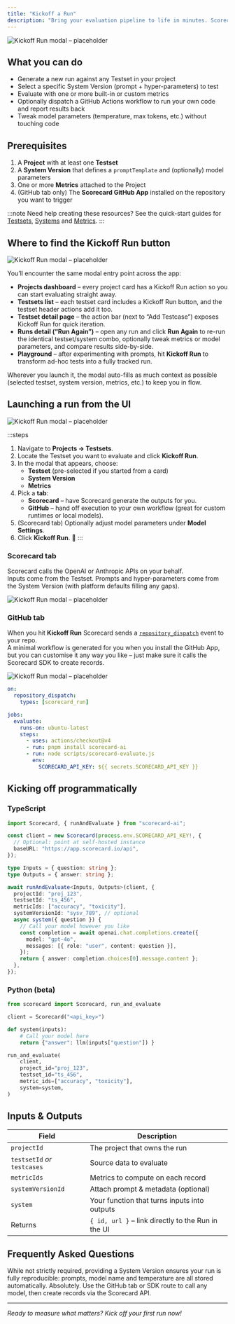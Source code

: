 ```yaml
---
title: "Kickoff a Run"
description: "Bring your evaluation pipeline to life in minutes. Scorecard lets you generate LLM outputs and score them with your chosen metrics instantly – all from the Scorecard UI or straight from CI."
---
```


![Kickoff Run modal – placeholder](../images/kickoff-run/kickoff-run-1.png)

## What you can do

- Generate a new run against any Testset in your project
- Select a specific System Version (prompt \+ hyper-parameters) to test
- Evaluate with one or more built-in or custom metrics
- Optionally dispatch a GitHub Actions workflow to run your own code and report results back
- Tweak model parameters (temperature, max tokens, etc.) without touching code

## Prerequisites

1. A **Project** with at least one **Testset**
2. A **System Version** that defines a `promptTemplate` and (optionally) model parameters
3. One or more **Metrics** attached to the Project
4. (GitHub tab only) The **Scorecard GitHub App** installed on the repository you want to trigger

:::note
Need help creating these resources? See the quick-start guides for [Testsets](/features/testset-management), [Systems](/intro/systems) and [Metrics](/features/best-in-class-metrics).
:::

## Where to find the **Kickoff Run** button

![Kickoff Run modal – placeholder](../images/kickoff-run/kickoff-run-2.png)

You’ll encounter the same modal entry point across the app:

- **Projects dashboard** – every project card has a Kickoff Run action so you can start evaluating straight away.
- **Testsets list** – each testset card includes a Kickoff Run button, and the testset header actions add it too.
- **Testset detail page** – the action bar (next to “Add Testcase”) exposes Kickoff Run for quick iteration.
- **Runs detail (“Run Again”)** – open any run and click **Run Again** to re-run the identical testset/system combo, optionally tweak metrics or model parameters, and compare results side-by-side.
- **Playground** – after experimenting with prompts, hit **Kickoff Run** to transform ad-hoc tests into a fully tracked run.

Wherever you launch it, the modal auto-fills as much context as possible (selected testset, system version, metrics, etc.) to keep you in flow.

## Launching a run from the UI

![Kickoff Run modal – placeholder](../images/kickoff-run/kickoff-run-3.png)

:::steps

1. Navigate to **Projects → Testsets**.
2. Locate the Testset you want to evaluate and click **Kickoff Run**.
3. In the modal that appears, choose:
   - **Testset** (pre-selected if you started from a card)
   - **System Version**
   - **Metrics**
4. Pick a **tab**:
   - **Scorecard** – have Scorecard generate the outputs for you.
   - **GitHub** – hand off execution to your own workflow (great for custom runtimes or local models).
5. (Scorecard tab) Optionally adjust model parameters under **Model Settings**.
6. Click **Kickoff Run**. 🎉
   :::

### Scorecard tab

Scorecard calls the OpenAI or Anthropic APIs on your behalf.\
Inputs come from the Testset. Prompts and hyper-parameters come from the System Version (with platform defaults filling any gaps).

![Kickoff Run modal – placeholder](../images/kickoff-run/kickoff-run-scorecard-tab.png)

### GitHub tab

When you hit **Kickoff Run** Scorecard sends a [`repository_dispatch`](https://docs.github.com/en/actions/using-workflows/events-that-trigger-workflows#repository_dispatch) event to your repo.\
A minimal workflow is generated for you when you install the GitHub App, but you can customise it any way you like – just make sure it calls the Scorecard SDK to create records.

![Kickoff Run modal – placeholder](../images/kickoff-run/kickoff-run-github-tab.png)

```yaml .github/workflows/scorecard.yml
on:
  repository_dispatch:
    types: [scorecard_run]

jobs:
  evaluate:
    runs-on: ubuntu-latest
    steps:
      - uses: actions/checkout@v4
      - run: pnpm install scorecard-ai
      - run: node scripts/scorecard-evaluate.js
        env:
          SCORECARD_API_KEY: ${{ secrets.SCORECARD_API_KEY }}
```

## Kicking off programmatically

### TypeScript

```ts
import Scorecard, { runAndEvaluate } from "scorecard-ai";

const client = new Scorecard(process.env.SCORECARD_API_KEY!, {
  // Optional: point at self-hosted instance
  baseURL: "https://app.scorecard.io/api",
});

type Inputs = { question: string };
type Outputs = { answer: string };

await runAndEvaluate<Inputs, Outputs>(client, {
  projectId: "proj_123",
  testsetId: "ts_456",
  metricIds: ["accuracy", "toxicity"],
  systemVersionId: "sysv_789", // optional
  async system({ question }) {
    // Call your model however you like
    const completion = await openai.chat.completions.create({
      model: "gpt-4o",
      messages: [{ role: "user", content: question }],
    });
    return { answer: completion.choices[0].message.content };
  },
});
```

### Python (beta)

```py
from scorecard import Scorecard, run_and_evaluate

client = Scorecard("<api_key>")

def system(inputs):
    # Call your model here
    return {"answer": llm(inputs["question"]) }

run_and_evaluate(
    client,
    project_id="proj_123",
    testset_id="ts_456",
    metric_ids=["accuracy", "toxicity"],
    system=system,
)
```

## Inputs & Outputs

| Field                        | Description                                        |
| ---------------------------- | -------------------------------------------------- |
| `projectId`                  | The project that owns the run                      |
| `testsetId` _or_ `testcases` | Source data to evaluate                            |
| `metricIds`                  | Metrics to compute on each record                  |
| `systemVersionId`            | Attach prompt & metadata (optional)                |
| `system`                     | Your function that turns inputs into outputs       |
| Returns                      | `{ id, url }` – link directly to the Run in the UI |

## Frequently Asked Questions

<Accordion>
  <AccordionItem title="Do I need a System Version?">
  While not strictly required, providing a System Version ensures your run is fully reproducible: prompts, model name and temperature are all stored automatically.
</AccordionItem>

  <AccordionItem title="Can I run on self-hosted models?">
  Absolutely. Use the GitHub tab or SDK route to call any model, then create records via the Scorecard API.
</AccordionItem>
</Accordion>

---

_Ready to measure what matters? Kick off your first run now\!_